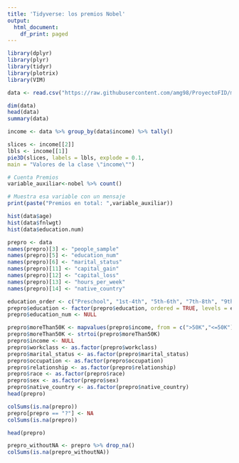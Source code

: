 ```yaml
---
title: 'Tidyverse: los premios Nobel'
output:
  html_document:
    df_print: paged
---
```


```r
library(dplyr)
library(plyr)
library(tidyr)
library(plotrix)
library(VIM)
```

```r
data <- read.csv("https://raw.githubusercontent.com/amg98/ProyectoFID/master/Data/adult.csv")

dim(data)
head(data)
summary(data)
```

```r
income <- data %>% group_by(data$income) %>% tally()
```

```r
slices <- income[[2]]
lbls <- income[[1]]
pie3D(slices, labels = lbls, explode = 0.1,
main = "Valores de la clase \"income\"")
```

```r
# Cuenta Premios 
variable_auxiliar<-nobel %>% count()

# Muestra esa variable con un mensaje
print(paste("Premios en total: ",variable_auxiliar))

```

```r
hist(data$age)
hist(data$fnlwgt)
hist(data$education.num)
```

```r
prepro <- data
names(prepro)[3] <- "people_sample"
names(prepro)[5] <- "education_num"
names(prepro)[6] <- "marital_status"
names(prepro)[11] <- "capital_gain"
names(prepro)[12] <- "capital_loss"
names(prepro)[13] <- "hours_per_week"
names(prepro)[14] <- "native_country"
```

```r
education_order <- c("Preschool", "1st-4th", "5th-6th", "7th-8th", "9th", "10th", "11th", "12th", "HS-grad", "Some-college", "Assoc-voc", "Assoc-acdm", "Bachelors", "Masters", "Prof-school", "Doctorate")
prepro$education <- factor(prepro$education, ordered = TRUE, levels = education_order)
prepro$education_num <- NULL
```

```r
prepro$moreThan50K <- mapvalues(prepro$income, from = c(">50K","<=50K"), to = c(1, 0))
prepro$moreThan50K <- strtoi(prepro$moreThan50K)
prepro$income <- NULL
prepro$workclass <- as.factor(prepro$workclass)
prepro$marital_status <- as.factor(prepro$marital_status)
prepro$occupation <- as.factor(prepro$occupation)
prepro$relationship <- as.factor(prepro$relationship)
prepro$race <- as.factor(prepro$race)
prepro$sex <- as.factor(prepro$sex)
prepro$native_country <- as.factor(prepro$native_country)
head(prepro)
```

```r
colSums(is.na(prepro))
prepro[prepro == "?"] <- NA
colSums(is.na(prepro))
```

```r
head(prepro)
```

```r
prepro_withoutNA <- prepro %>% drop_na()
colSums(is.na(prepro_withoutNA))
```

```r

```
